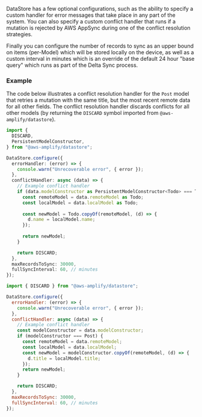 DataStore has a few optional configurations, such as the ability to specify a custom handler for error messages that take place in any part of the system. You can also specify a custom conflict handler that runs if a mutation is rejected by AWS AppSync during one of the conflict resolution strategies.

Finally you can configure the number of records to sync as an upper bound on items (per-Model) which will be stored locally on the device, as well as a custom interval in minutes which is an override of the default 24 hour "base query" which runs as part of the Delta Sync process.

### Example

The code below illustrates a conflict resolution handler for the `Post` model that retries a mutation with the same title, but the most recent remote data for all other fields. The conflict resolution handler discards conflicts for all other models (by returning the `DISCARD` symbol imported from `@aws-amplify/datastore`).

<BlockSwitcher>
<Block name="TypeScript">

```ts
import {
  DISCARD,
  PersistentModelConstructor,
} from "@aws-amplify/datastore";

DataStore.configure({
  errorHandler: (error) => {
    console.warn("Unrecoverable error", { error });
  },
  conflictHandler: async (data) => {
    // Example conflict handler
    if (data.modelConstructor as PersistentModelConstructor<Todo> === Todo) {
      const remoteModel = data.remoteModel as Todo;
      const localModel = data.localModel as Todo;
      
      const newModel = Todo.copyOf(remoteModel, (d) => {
        d.name = localModel.name;
      });
      
      return newModel;
    }

    return DISCARD;
  },
  maxRecordsToSync: 30000,
  fullSyncInterval: 60, // minutes
});
```

</Block>
<Block name="JavaScript">

```js
import { DISCARD } from "@aws-amplify/datastore";

DataStore.configure({
  errorHandler: (error) => {
    console.warn("Unrecoverable error", { error });
  },
  conflictHandler: async (data) => {
    // Example conflict handler
    const modelConstructor = data.modelConstructor;
    if (modelConstructor === Post) {
      const remoteModel = data.remoteModel;
      const localModel = data.localModel;
      const newModel = modelConstructor.copyOf(remoteModel, (d) => {
        d.title = localModel.title;
      });
      return newModel;
    }

    return DISCARD;
  },
  maxRecordsToSync: 30000,
  fullSyncInterval: 60, // minutes
});
```

</Block>
</BlockSwitcher>